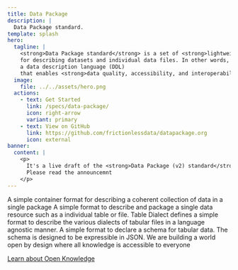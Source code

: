 ```yaml
---
title: Data Package
description: |
  Data Package standard.
template: splash
hero:
  tagline: |
    <strong>Data Package standard</strong> is a set of <strong>lightweight specifications</strong>
    for describing datasets and individual data files. In other words, data package is
    a data description language (DDL)
    that enables <strong>data quality, accessibility, and interoperability</strong>.
  image:
    file: ../../assets/hero.png
  actions:
    - text: Get Started
      link: /specs/data-package/
      icon: right-arrow
      variant: primary
    - text: View on GitHub
      link: https://github.com/frictionlessdata/datapackage.org
      icon: external
banner:
  content: |
    <p>
      It's a live draft of the <strong>Data Package (v2) standard</strong>.
      Please read the announcemnt
    </p>
---
```



<CardGrid stagger>
  <Card title="Data Package" icon="open-book">
    A simple container format for describing a coherent collection of data in a single
    package
  </Card>
  <Card title="Data Resource" icon="rocket">
    A simple format to describe and package a single data resource such as a individual
    table or file.
  </Card>
  <Card title="Table Dialect" icon="document">
    Table Dialect defines a simple format to describe the various dialects of tabular
    files in a language agnostic manner.
  </Card>
  <Card title="Table Schema" icon="puzzle">
    A simple format to declare a schema for tabular data. The schema is designed to be
    expressible in JSON.
  </Card>
</CardGrid>

<About title="Brought to you by">
We are building a world open by design where all knowledge is accessible to everyone

[Learn about Open Knowledge](https://okfn.org)

</About>

